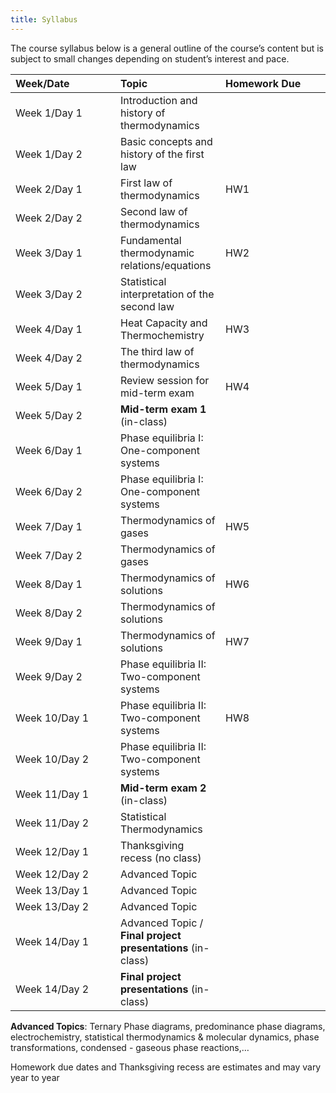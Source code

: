 ```yaml
---
title: Syllabus
---
```


The course syllabus below is a general outline of the course's content but is subject to small changes
depending on student's interest and pace.

| Week/Date | Topic | Homework Due |
| :--- | :--- | :--- |
| Week 1/Day 1  | Introduction and history of thermodynamics |  |
| Week 1/Day 2  | Basic concepts and history of the first law |  |
| Week 2/Day 1  | First law of thermodynamics | HW1 |
| Week 2/Day 2  | Second law of thermodynamics |  |
| Week 3/Day 1  | Fundamental thermodynamic relations/equations | HW2 |
| Week 3/Day 2  | Statistical interpretation of the second law |  |
| Week 4/Day 1  | Heat Capacity and Thermochemistry | HW3 |
| Week 4/Day 2  | The third law of thermodynamics |  |
| Week 5/Day 1  | Review session for mid-term exam | HW4 |
| Week 5/Day 2  | **Mid-term exam 1** (in-class)  |  |
| Week 6/Day 1  | Phase equilibria I: One-component systems |  |
| Week 6/Day 2  | Phase equilibria I: One-component systems  |  |
| Week 7/Day 1  | Thermodynamics of gases | HW5 |
| Week 7/Day 2  | Thermodynamics of gases |  |
| Week 8/Day 1  | Thermodynamics of solutions | HW6 |
| Week 8/Day 2  | Thermodynamics of solutions |  |
| Week 9/Day 1  | Thermodynamics of solutions | HW7 |
| Week 9/Day 2  | Phase equilibria II: Two-component systems |  |
| Week 10/Day 1 | Phase equilibria II: Two-component systems | HW8 |
| Week 10/Day 2 | Phase equilibria II: Two-component systems |  |
| Week 11/Day 1 | **Mid-term exam 2** (in-class) |  |
| Week 11/Day 2 | Statistical Thermodynamics  |  |
| Week 12/Day 1 | Thanksgiving recess (no class) |  |
| Week 12/Day 2 | Advanced Topic |  |
| Week 13/Day 1 | Advanced Topic |  |
| Week 13/Day 2 | Advanced Topic|  |
| Week 14/Day 1 | Advanced Topic / **Final project presentations** (in-class) |  |
| Week 14/Day 2 | **Final project presentations** (in-class) |  |

**Advanced Topics**: Ternary Phase diagrams, predominance phase diagrams, electrochemistry,
statistical thermodynamics & molecular dynamics, phase transformations, condensed - gaseous phase reactions,...

::: {.callout-note}
Homework due dates and Thanksgiving recess are estimates and may vary year to year
:::
